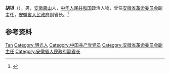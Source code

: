 {{Otheruses|other=名为胡坦的其他人物|胡坦}}

'''胡坦'''（{{bd|1917年||？|}}），男，[[安徽|安徽]][[嘉山县|嘉山]]人，[[中华人民共和国|中华人民共和国]]政治人物，曾任[[安徽省革命委员会|安徽省革命委员会]]副主任，[[安徽省人民政府|安徽省人民政府]]副省长。<ref>{{Cite book|title=中华人民共和国职官志|author=何虎生, 李耀东, 向常福主编|publisher=中国社会出版社|year=2003|isbn=9787800883934|location=北京|pages=}}</ref>

== 参考资料 ==
{{reflist}}

{{中国人物小作品}}

{{Authority control}}
{{DEFAULTSORT:Hu胡}}
[[Category:胡姓|Tan]]
[[Category:明光人|Category:明光人]]
[[Category:中国共产党党员|Category:中国共产党党员]]
[[Category:安徽省革命委员会副主任|Category:安徽省革命委员会副主任]]
[[Category:安徽省人民政府副省长|Category:安徽省人民政府副省长]]